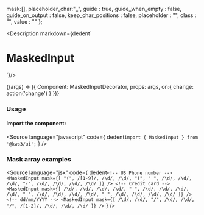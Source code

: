 
  mask:[],
  placeholder_char:"_",
  guide : true,
  guide_when_empty : false,
  guide_on_output : false,
  keep_char_positions : false,
  placeholder : "",
  class : "",
  value : ""
};

<Meta
  title="Forms/MaskedInput"
  component={MaskedInput}
  args={args}
/>

<Description markdown={dedent`
# MaskedInput
`}/>

<Canvas>
  <Story
  name="MaskedInput"
  args={args}
  >
  {(args) => ({
    Component: MaskedInputDecorator,
    props: args,
    on:{
      change: action('change')
    }
  })}
  </Story>
</Canvas>

<ArgsTable story="MaskedInput" />

### Usage
#### Import the component:
<Source
  language="javascript"
  code={
    dedent`import { MaskedInput } from '@kws3/ui';`
  }
/>

### Mask array examples
<Source
  language="jsx"
  code={
    dedent`
    <!-- US Phone number -->
    <MaskedInput
      mask={[
        "(", /[1-9]/, /\d/, /\d/, ")", " ",
        /\d/, /\d/, /\d/, "-",
        /\d/, /\d/, /\d/, /\d/
      ]}
    />
    <!-- Credit card -->
    <MaskedInput
      mask={[
        /\d/, /\d/, /\d/, /\d/, " ",
        /\d/, /\d/, /\d/, /\d/, " ",
        /\d/, /\d/, /\d/, /\d/, " ",
        /\d/, /\d/, /\d/, /\d/
      ]}
    />
    <!-- dd/mm/YYYY -->
    <MaskedInput
      mask={[
        /\d/, /\d/, "/",
        /\d/, /\d/, "/",
        /[1-2]/, /\d/, /\d/, /\d/
      ]}
    />
    `
  }
/>
